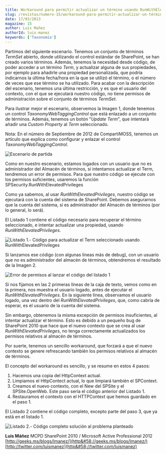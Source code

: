 ```yaml
---
title: Workaround para permitir actualizar un término usando RunWithElevatedPrivileges
slug: /revistas/numero-15/workaround-para-permitir-actualizar-un-término-usando-runwithelevatedprivileges
date: 17/03/2013
magazine: 15
author: Luis Mañez
authorId: luis-manez
keywords: ['Taxonomía']
---
```






Partimos del siguiente escenario. Tenemos un conjunto de términos *TermSet* abierto, donde utilizando el control estándar de SharePoint, se han creado varios términos. Además, tenemos la necesidad desde código, de poder acceder a un término *Term*, y actualizar alguna de sus propiedades, por ejemplo para añadirle una propiedad personalizada, que podría indicarnos la última fecha/hora en la que se utilizó el término, o el número de veces que ese término se ha utilizado. Para acabar con la descripción del escenario, tenemos una última restricción, y es que el usuario del contexto, con el que se ejecutará nuestro código, no tiene permisos de administración sobre el conjunto de términos *TermSet*.

Para ilustrar mejor el escenario, observemos la Imagen 1, donde tenemos un control *TaxonomyWebTaggingControl* que está enlazado a un conjunto de términos. Además, tenemos un botón "*Update Term*", que intentará añadir una *Custom Property* al *Term* seleccionado.

Nota: En el número de Septiembre de 2012 de CompartiMOSS, tenemos un artículo que explica como configurar y enlazar el control *TaxonomyWebTaggingControl*.

![Escenario de partida](../../../images/numero15/workaround-update-term-usando-privilegios/image1.png)

Como en nuestro escenario, estamos logados con un usuario que no es administrador del Almacén de términos, si intentamos actualizar el Term, tendremos un error de permisos. Para que nuestro código se ejecute con los permisos suficientes, usaremos la función  SPSecurity.RunWithElevatedPrivileges

Como ya sabemos, al usar *RunWithElevatedPrivileges*, nuestro código se ejecutará con la cuenta del sistema de SharePoint. Debemos asegurarnos que la cuenta del sistema, sí es administrador del Almacén de términos (por lo general, lo será).

El Listado 1 contiene el código necesario para recuperar el término seleccionado, e intentar actualizar una propiedad, usando *RunWithElevatedPrivileges*.

![Listado 1.- Código para actualizar el Term seleccionado usando RunWithElevatedPrivileges](../../../images/numero15/workaround-update-term-usando-privilegios/image2.png)

Si lanzamos ese código (con algunas líneas más de debug), con un usuario que no es administrador del almacén de términos, obtendremos el resultado de la Imagen 2.

![Error de permisos al lanzar el código del listado 1](../../../images/numero15/workaround-update-term-usando-privilegios/image3.png)

Si nos fijamos en las 2 primeras líneas de la caja de texto, vemos como en la primera, nos muestra el usuario logado, antes de ejecutar el *RunWithElevatedPrivileges*. En la siguiente línea, observamos el usuario logado, una vez dentro del *RunWithElevatedPrivileges*, que, como cabría de esperar, es el usuario de la cuenta del sistema.

Sin embargo, obtenemos la misma excepción de permisos insuficientes, al intentar actualizar el término. Esto es debido a un pequeño bug de SharePoint 2010 que hace que el nuevo contexto que se crea al usar *RunWithElevatedPrivileges*, no tenga correctamente actualizados los permisos relativos al almacén de términos.

Por suerte, tenemos un sencillo workaround, que forzará a que el nuevo contexto se genere refrescando también los permisos relativos al almacén de términos.

El concepto del workaround es sencillo, y se resume en estos 4 pasos:

1. Hacemos una copia del HttpContext actual.
2. Limpiamos el HttpContect actual, lo que limpiará también el SPContext.
3. Creamos el nuevo contexto, con el New del SPSite y el SPSite.OpenWeb. Este paso sería el código anterior del Listado 1.
4. Restauramos el contexto con el HTTPContext que hemos guardado en el paso 1.


El Listado 2 contiene el código completo, excepto parte del paso 3, que ya está en el listado 1.

![Listado 2.- Código completo solución al problema planteado](../../../images/numero15/workaround-update-term-usando-privilegios/image4.png)



**Luis Máñez**
MCPD SharePoint 2010 / Microsoft Active Professional 2012
 [http://geeks.ms/blogs/lmanez/](http&#58;//geeks.ms/blogs/lmanez/)
 [http://twitter.com/luismanez](http&#58;//twitter.com/luismanez)

